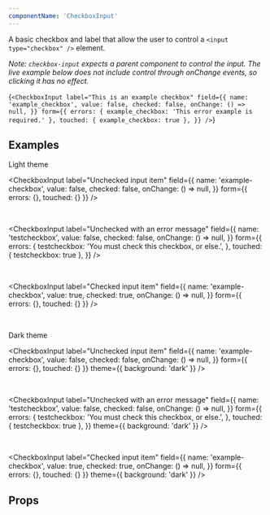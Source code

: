 ```yaml
---
componentName: 'CheckboxInput'
---
```


A basic checkbox and label that allow the user to control a `<input type="checkbox" />` element.

_Note: `checkbox-input` expects a parent component to control the input. The live example below does not include control through onChange events, so clicking it has no effect._

<LiveComponent>{`
<CheckboxInput
  label="This is an example checkbox"
  field={{
    name: 'example_checkbox',
    value: false,
    checked: false,
    onChange: () => null,
  }}
  form={{
    errors: { example_checkbox: 'This error example is required.' },
    touched: { example_checkbox: true },
  }}
/>
`}</LiveComponent>

## Examples

<p className="g-type-label" style={{ color: 'var(--gray-4)' }}>
  Light theme
</p>

<div style={{padding: "24px", border: "1px solid var(--gray-6)"}}>


<CheckboxInput
  label="Unchecked input item"
  field={{
    name: 'example-checkbox',
    value: false,
    checked: false,
    onChange: () => null,
  }}
  form={{ errors: {}, touched: {} }}
/>

<br />

<CheckboxInput
  label="Unchecked with an error message"
  field={{
    name: 'testcheckbox',
    value: false,
    checked: false,
    onChange: () => null,
  }}
  form={{
    errors: {
      testcheckbox: 'You must check this checkbox, or else.',
    },
    touched: { testcheckbox: true },
  }}
/>

<br />

<CheckboxInput
  label="Checked input item"
  field={{
    name: 'example-checkbox',
    value: true,
    checked: true,
    onChange: () => null,
  }}
  form={{ errors: {}, touched: {} }}
/>

</div>


<br />
<p className="g-type-label" style={{ color: 'var(--gray-4)' }}>
  Dark theme
</p>

<div style={{padding: "24px", background: "black"}}>


<CheckboxInput
  label="Unchecked input item"
  field={{
    name: 'example-checkbox',
    value: false,
    checked: false,
    onChange: () => null,
  }}
  form={{ errors: {}, touched: {} }}
  theme={{ background: 'dark' }}
/>

<br />

<CheckboxInput
  label="Unchecked with an error message"
  field={{
    name: 'testcheckbox',
    value: false,
    checked: false,
    onChange: () => null,
  }}
  form={{
    errors: {
      testcheckbox: 'You must check this checkbox, or else.',
    },
    touched: { testcheckbox: true },
  }}
  theme={{ background: 'dark' }}
/>

<br />

<CheckboxInput
  label="Checked input item"
  field={{
    name: 'example-checkbox',
    value: true,
    checked: true,
    onChange: () => null,
  }}
  form={{ errors: {}, touched: {} }}
  theme={{ background: 'dark' }}
/>

</div>


## Props

<PropsTable props={componentProps} />
